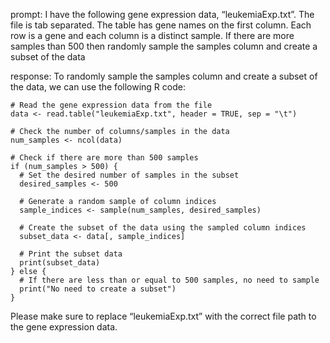 prompt:
I have the following gene expression data, "leukemiaExp.txt". The file is tab separated. The table has gene names on the first column. Each row is a gene and each column is a distinct sample.  If there are more samples than 500 then randomly sample the samples column and create a subset of the data

response:
To randomly sample the samples column and create a subset of the data, we can use the following R code:

```
# Read the gene expression data from the file
data <- read.table("leukemiaExp.txt", header = TRUE, sep = "\t")

# Check the number of columns/samples in the data
num_samples <- ncol(data)

# Check if there are more than 500 samples
if (num_samples > 500) {
  # Set the desired number of samples in the subset
  desired_samples <- 500
  
  # Generate a random sample of column indices
  sample_indices <- sample(num_samples, desired_samples)
  
  # Create the subset of the data using the sampled column indices
  subset_data <- data[, sample_indices]
  
  # Print the subset data
  print(subset_data)
} else {
  # If there are less than or equal to 500 samples, no need to sample
  print("No need to create a subset")
}
```

Please make sure to replace "leukemiaExp.txt" with the correct file path to the gene expression data.
